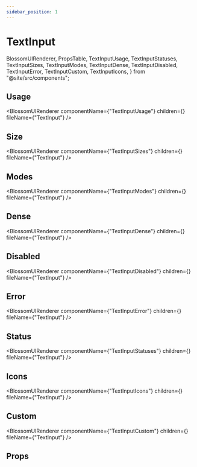 ```yaml
---
sidebar_position: 1
---
```


# TextInput

  BlossomUIRenderer,
  PropsTable,
  TextInputUsage,
  TextInputStatuses,
  TextInputSizes,
  TextInputModes,
  TextInputDense,
  TextInputDisabled,
  TextInputError,
  TextInputCustom,
  TextInputIcons,
} from "@site/src/components";

## Usage

<BlossomUIRenderer
  componentName={"TextInputUsage"}
  children={<TextInputUsage />}
  fileName={"TextInput"}
/>

## Size

<BlossomUIRenderer
  componentName={"TextInputSizes"}
  children={<TextInputSizes />}
  fileName={"TextInput"}
/>

## Modes

<BlossomUIRenderer
  componentName={"TextInputModes"}
  children={<TextInputModes />}
  fileName={"TextInput"}
/>

## Dense

<BlossomUIRenderer
  componentName={"TextInputDense"}
  children={<TextInputDense />}
  fileName={"TextInput"}
/>

## Disabled

<BlossomUIRenderer
  componentName={"TextInputDisabled"}
  children={<TextInputDisabled />}
  fileName={"TextInput"}
/>

## Error

<BlossomUIRenderer
  componentName={"TextInputError"}
  children={<TextInputError />}
  fileName={"TextInput"}
/>

## Status

<BlossomUIRenderer
  componentName={"TextInputStatuses"}
  children={<TextInputStatuses />}
  fileName={"TextInput"}
/>

## Icons

<BlossomUIRenderer
  componentName={"TextInputIcons"}
  children={<TextInputIcons />}
  fileName={"TextInput"}
/>

## Custom

<BlossomUIRenderer
  componentName={"TextInputCustom"}
  children={<TextInputCustom />}
  fileName={"TextInput"}
/>

## Props

<PropsTable componentName="TextInput" />
